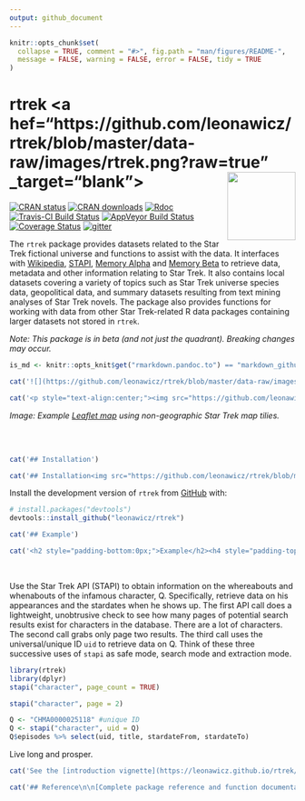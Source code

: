 ```yaml
---
output: github_document
---
```


<!-- README.md is generated from README.Rmd. Please edit that file -->

```r
knitr::opts_chunk$set(
  collapse = TRUE, comment = "#>", fig.path = "man/figures/README-",
  message = FALSE, warning = FALSE, error = FALSE, tidy = TRUE
)
```

# rtrek <a hef="https://github.com/leonawicz/rtrek/blob/master/data-raw/images/rtrek.png?raw=true" _target="blank"><img src="https://github.com/leonawicz/rtrek/blob/master/data-raw/images/rtrek-small.png?raw=true" style="margin-bottom:5px;" width="120" align="right"></a>

[![CRAN status](http://www.r-pkg.org/badges/version/rtrek)](https://cran.r-project.org/package=rtrek)
[![CRAN downloads](http://cranlogs.r-pkg.org/badges/grand-total/rtrek)](https://cran.r-project.org/package=rtrek) 
[![Rdoc](http://www.rdocumentation.org/badges/version/rtrek)](http://www.rdocumentation.org/packages/rtrek)
[![Travis-CI Build Status](https://travis-ci.org/leonawicz/rtrek.svg?branch=master)](https://travis-ci.org/leonawicz/rtrek)
[![AppVeyor Build Status](https://ci.appveyor.com/api/projects/status/github/leonawicz/rtrek?branch=master&svg=true)](https://ci.appveyor.com/project/leonawicz/rtrek)
[![Coverage Status](https://img.shields.io/codecov/c/github/leonawicz/rtrek/master.svg)](https://codecov.io/github/leonawicz/rtrek?branch=master)
[![gitter](https://img.shields.io/badge/GITTER-join%20chat-green.svg)](https://gitter.im/leonawicz/rtrek)

The `rtrek` package provides datasets related to the Star Trek fictional universe and functions to assist with the data. It interfaces with [Wikipedia](https://www.wikipedia.org/), [STAPI](http://stapi.co/), [Memory Alpha](http://memory-alpha.wikia.com/wiki/Portal:Main) and [Memory Beta](http://memory-beta.wikia.com/wiki/Main_Page) to retrieve data, metadata and other information relating to Star Trek. It also contains local datasets covering a variety of topics such as Star Trek universe species data, geopolitical data, and summary datasets resulting from text mining analyses of Star Trek novels. The package also provides functions for working with data from other Star Trek-related R data packages containing larger datasets not stored in `rtrek`.

*Note: This package is in beta (and not just the quadrant). Breaking changes may occur.*

```r
is_md <- knitr::opts_knit$get("rmarkdown.pandoc.to") == "markdown_github-ascii_identifiers"
```

```r
cat('![](https://github.com/leonawicz/rtrek/blob/master/data-raw/images/rtrek_app1.png?raw=true)')
```

```r
cat('<p style="text-align:center;"><img src="https://github.com/leonawicz/rtrek/blob/master/data-raw/images/rtrek_app1.png?raw=true" width="100%"></p>')
```

*Image: Example [Leaflet map](https://leonawicz.github.io/rtrek/articles/sc.html) using non-geographic Star Trek map tilies.*

<br/>
<br/>

```r
cat('## Installation')
```

```r
cat('## Installation<img src="https://github.com/leonawicz/rtrek/blob/master/data-raw/images/dixon_hill.jpg?raw=true" width=320 style="float: right; padding-left: 10px; padding-bottom:5px;">')
```

Install the development version of `rtrek` from [GitHub](https://github.com/) with:

``` r
# install.packages("devtools")
devtools::install_github("leonawicz/rtrek")
```

```r
cat('## Example')
```

```r
cat('<h2 style="padding-bottom:0px;">Example</h2><h4 style="padding-top:50px;padding-bottom:0px;">Time to be good detectives. Good thing Data has R installed.</h4>')
```

<br/>

Use the Star Trek API (STAPI) to obtain information on the whereabouts and whenabouts of the infamous character, Q. Specifically, retrieve data on his appearances and the stardates when he shows up. The first API call does a lightweight, unobtrusive check to see how many pages of potential search results exist for characters in the database. There are a lot of characters. The second call grabs only page two results. The third call uses the universal/unique ID `uid` to retrieve data on Q. Think of these three successive uses of `stapi` as safe mode, search mode and extraction mode.

```r
library(rtrek)
library(dplyr)
stapi("character", page_count = TRUE)

stapi("character", page = 2)

Q <- "CHMA0000025118" #unique ID
Q <- stapi("character", uid = Q)
Q$episodes %>% select(uid, title, stardateFrom, stardateTo)
```

Live long and prosper.

```r
cat('See the [introduction vignette](https://leonawicz.github.io/rtrek/articles/rtrek.html) for more details and examples.')
```

```r
cat('## Reference\n\n[Complete package reference and function documentation](https://leonawicz.github.io/rtrek/)')
```
